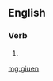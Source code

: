 ==English==

===Verb===
{{infl|en|past participle}}

# {{obsolete spelling of|[[given]]}}

[[mg:giuen]]